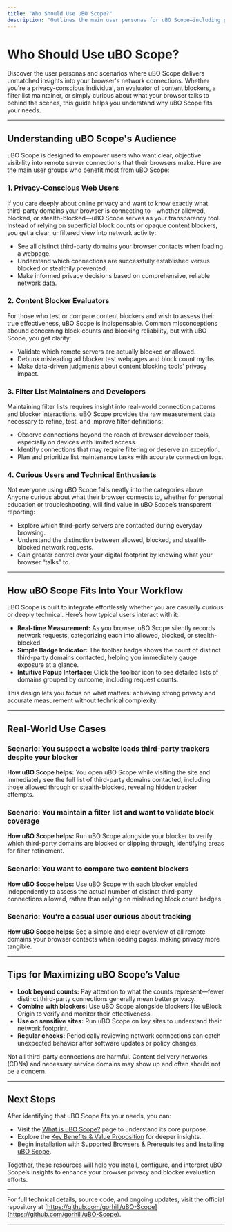 ```yaml
---
title: "Who Should Use uBO Scope?"
description: "Outlines the main user personas for uBO Scope—including privacy-conscious web users, content blocker evaluators, filter list maintainers, and anyone seeking clear insights into what their browser is connecting to. Presents everyday and specialized use cases where uBO Scope delivers value, catering to both casual users and experts."
---
```


# Who Should Use uBO Scope?

Discover the user personas and scenarios where uBO Scope delivers unmatched insights into your browser's network connections. Whether you're a privacy-conscious individual, an evaluator of content blockers, a filter list maintainer, or simply curious about what your browser talks to behind the scenes, this guide helps you understand why uBO Scope fits your needs.

---

## Understanding uBO Scope's Audience

uBO Scope is designed to empower users who want clear, objective visibility into remote server connections that their browsers make. Here are the main user groups who benefit most from uBO Scope:

### 1. Privacy-Conscious Web Users

If you care deeply about online privacy and want to know exactly what third-party domains your browser is connecting to—whether allowed, blocked, or stealth-blocked—uBO Scope serves as your transparency tool. Instead of relying on superficial block counts or opaque content blockers, you get a clear, unfiltered view into network activity:

- See all distinct third-party domains your browser contacts when loading a webpage.
- Understand which connections are successfully established versus blocked or stealthily prevented.
- Make informed privacy decisions based on comprehensive, reliable network data.

### 2. Content Blocker Evaluators

For those who test or compare content blockers and wish to assess their true effectiveness, uBO Scope is indispensable. Common misconceptions abound concerning block counts and blocking reliability, but with uBO Scope, you get clarity:

- Validate which remote servers are actually blocked or allowed.
- Debunk misleading ad blocker test webpages and block count myths.
- Make data-driven judgments about content blocking tools' privacy impact.

### 3. Filter List Maintainers and Developers

Maintaining filter lists requires insight into real-world connection patterns and blocker interactions. uBO Scope provides the raw measurement data necessary to refine, test, and improve filter definitions:

- Observe connections beyond the reach of browser developer tools, especially on devices with limited access.
- Identify connections that may require filtering or deserve an exception.
- Plan and prioritize list maintenance tasks with accurate connection logs.

### 4. Curious Users and Technical Enthusiasts

Not everyone using uBO Scope falls neatly into the categories above. Anyone curious about what their browser connects to, whether for personal education or troubleshooting, will find value in uBO Scope’s transparent reporting:

- Explore which third-party servers are contacted during everyday browsing.
- Understand the distinction between allowed, blocked, and stealth-blocked network requests.
- Gain greater control over your digital footprint by knowing what your browser “talks” to.

---

## How uBO Scope Fits Into Your Workflow

uBO Scope is built to integrate effortlessly whether you are casually curious or deeply technical. Here’s how typical users interact with it:

- **Real-time Measurement:** As you browse, uBO Scope silently records network requests, categorizing each into allowed, blocked, or stealth-blocked.
- **Simple Badge Indicator:** The toolbar badge shows the count of distinct third-party domains contacted, helping you immediately gauge exposure at a glance.
- **Intuitive Popup Interface:** Click the toolbar icon to see detailed lists of domains grouped by outcome, including request counts.

This design lets you focus on what matters: achieving strong privacy and accurate measurement without technical complexity.

---

## Real-World Use Cases

### Scenario: You suspect a website loads third-party trackers despite your blocker
**How uBO Scope helps:** You open uBO Scope while visiting the site and immediately see the full list of third-party domains contacted, including those allowed through or stealth-blocked, revealing hidden tracker attempts.

### Scenario: You maintain a filter list and want to validate block coverage
**How uBO Scope helps:** Run uBO Scope alongside your blocker to verify which third-party domains are blocked or slipping through, identifying areas for filter refinement.

### Scenario: You want to compare two content blockers
**How uBO Scope helps:** Use uBO Scope with each blocker enabled independently to assess the actual number of distinct third-party connections allowed, rather than relying on misleading block count badges.

### Scenario: You're a casual user curious about tracking
**How uBO Scope helps:** See a simple and clear overview of all remote domains your browser contacts when loading pages, making privacy more tangible.

---

## Tips for Maximizing uBO Scope’s Value

- **Look beyond counts:** Pay attention to what the counts represent—fewer distinct third-party connections generally mean better privacy.
- **Combine with blockers:** Use uBO Scope alongside blockers like uBlock Origin to verify and monitor their effectiveness.
- **Use on sensitive sites:** Run uBO Scope on key sites to understand their network footprint.
- **Regular checks:** Periodically reviewing network connections can catch unexpected behavior after software updates or policy changes.

<Note>
Not all third-party connections are harmful. Content delivery networks (CDNs) and necessary service domains may show up and often should not be a concern.
</Note>

---

## Next Steps

After identifying that uBO Scope fits your needs, you can:

- Visit the [What is uBO Scope?](https://example.com/overview/about-ubo-scope/what-is-ubo-scope) page to understand its core purpose.
- Explore the [Key Benefits & Value Proposition](https://example.com/overview/about-ubo-scope/key-benefits) for deeper insights.
- Begin installation with [Supported Browsers & Prerequisites](https://example.com/getting-started/introduction-and-installation/supported-browsers) and [Installing uBO Scope](https://example.com/getting-started/introduction-and-installation/installing-ubo-scope).

Together, these resources will help you install, configure, and interpret uBO Scope’s insights to enhance your browser privacy and blocker evaluation efforts.

---

For full technical details, source code, and ongoing updates, visit the official repository at [https://github.com/gorhill/uBO-Scope](https://github.com/gorhill/uBO-Scope).

---